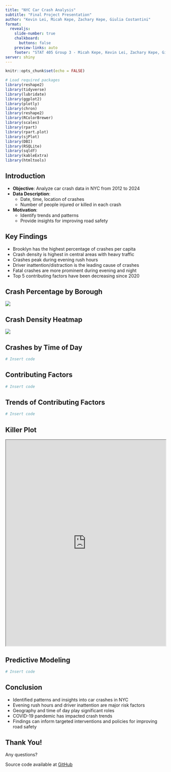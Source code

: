 ```yaml
---
title: "NYC Car Crash Analysis"
subtitle: "Final Project Presentation"
author: "Kevin Lei, Micah Kepe, Zachary Kepe, Giulia Costantini"
format:
  revealjs:
    slide-number: true
    chalkboard: 
      buttons: false
    preview-links: auto
    footer: "STAT 405 Group 3 - Micah Kepe, Kevin Lei, Zachary Kepe, Giulia Costantini"
server: shiny
---
```


```r
knitr::opts_chunk$set(echo = FALSE)

# Load required packages
library(reshape2)
library(tidyverse)
library(lubridate)
library(ggplot2)
library(plotly)
library(chron)
library(reshape2)
library(RColorBrewer)
library(scales)
library(rpart)
library(rpart.plot)
library(sjPlot)
library(DBI)
library(RSQLite)
library(sqldf)
library(kableExtra)
library(htmltools)

```

## Introduction {.smaller auto-animate="true"}

- **Objective**: Analyze car crash data in NYC from 2012 to 2024
- **Data Description**: 
  - Date, time, location of crashes
  - Number of people injured or killed in each crash
- **Motivation**:
  - Identify trends and patterns
  - Provide insights for improving road safety

## Key Findings {.smaller auto-animate="true"}

- Brooklyn has the highest percentage of crashes per capita
- Crash density is highest in central areas with heavy traffic
- Crashes peak during evening rush hours
- Driver inattention/distraction is the leading cause of crashes
- Fatal crashes are more prominent during evening and night
- Top 5 contributing factors have been decreasing since 2020

## Crash Percentage by Borough {auto-animate="true"}

<img src="./reports/figures/percentage-by-borough.png">


## Crash Density Heatmap {auto-animate="true"}

<img src="./reports/figures/landmarks-density-map.png">

## Crashes by Time of Day {auto-animate="true"}

```r
# Insert code
```

## Contributing Factors {auto-animate="true"}

```r
# Insert code
```

## Trends of Contributing Factors {auto-animate="true"}

```r
# Insert code
```

## Killer Plot {auto-animate="true"}

<iframe src="https://micahkepe.shinyapps.io/NYC-Crashes/" width="100%" height="650px"></iframe>

## Predictive Modeling {.smaller auto-animate="true"}

```r

# Insert code

```

## Conclusion {.smaller auto-animate="true"}

- Identified patterns and insights into car crashes in NYC
- Evening rush hours and driver inattention are major risk factors
- Geography and time of day play significant roles
- COVID-19 pandemic has impacted crash trends
- Findings can inform targeted interventions and policies for improving road safety

## Thank You! {.smaller auto-animate="true"}

Any questions?

:::footer
Source code available at [GitHub](https://github.com/micahkepe/stat405project)
:::





